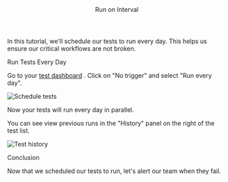 

<Layout>

<Header>Run on Interval</Header>

In this tutorial, we'll schedule our tests to run every day. This helps us ensure our critical workflows are not broken.

<SubHeader>Run Tests Every Day</SubHeader>

Go to your <a href="https://qawolf.com/tests" target="_blank">test dashboard</a> . Click on "No trigger" and select "Run every day".

<Image
  alt="Schedule tests"
  height={275}
  src="/docs/run-on-interval/schedule-tests.png"
  width={600}
/>

Now your tests will run every day in parallel.

You can see view previous runs in the "History" panel on the right of the test list.

<Image
  alt="Test history"
  height={234}
  src="/docs/run-on-interval/history.png"
  width={300}
/>

<SubHeader>Conclusion</SubHeader>

Now that we scheduled our tests to run, let's <Link href="send-slack-alerts">alert our team</Link> when they fail.

</Layout>
